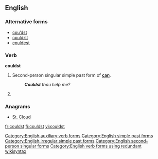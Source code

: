 ==English==

===Alternative forms===
* [[cou’dst]] {{qualifier|obsolete}}
* [[could’st]]
* [[couldest]]

===Verb===
'''couldst'''

# {{context|archaic|lang=en}} Second-person singular simple past form of '''[[can]]'''.
#: '''''Couldst''' thou help me?''
# {{alternative spelling of|couldest}}

===Anagrams===
* [[St. Cloud#English|St. Cloud]]

[[Category:English auxiliary verb forms]]
[[Category:English simple past forms]]
[[Category:English irregular simple past forms]]
[[Category:English second-person singular forms]]
[[Category:English verb forms using redundant wikisyntax]]

[[fr:couldst]]
[[fi:couldst]]
[[vi:couldst]]
